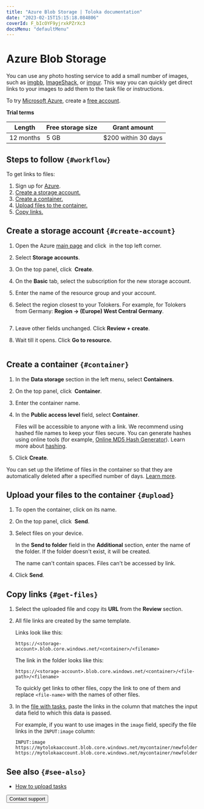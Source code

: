 ```yaml
---
title: "Azure Blob Storage | Toloka documentation"
date: "2023-02-15T15:15:18.084806"
coverId: F_bIcOYF9yjrxkPZrXc3
docsMenu: "defaultMenu"
---
```



# Azure Blob Storage

<Note mode="note" title="Note">

You can use any photo hosting service to add a small number of images, such as [imgbb](https://imgbb.com/), [ImageShack](https://imageshack.com/), or [imgur](https://imgur.com/). This way you can quickly get direct links to your images to add them to the task file or instructions.

</Note>

To try [Microsoft Azure](https://docs.microsoft.com/en-us/azure/storage/blobs/storage-blobs-introduction), create a [free account](https://azure.microsoft.com/en-us/free/).

**Trial terms**

Length | Free storage size | Grant amount
----- | ----- | -----
12 months | 5 GB | $200 within 30 days

## Steps to follow `{#workflow}`
To get links to files:

1. Sign up for [Azure](https://signup.azure.com/signup).
1. [Create a storage account.](#create-account)
1. [Create a container.](#container)
1. [Upload files to the container.](#upload)
1. [Copy links.](#get-files)

## Create a storage account `{#create-account}`

1. Open the Azure [main page](https://portal.azure.com/?quickstart=true#home) and click <img src="https://tlkfrontprod.azureedge.net/portal-production/static/uploaded/images/1675425173788/1675425173788_original_svg.svg" alt="" /> in the top left corner.

1. Select **Storage accounts**.

1. On the top panel, click <img src="https://tlkfrontprod.azureedge.net/portal-production/static/uploaded/images/1675425173354/1675425173354_original_svg.svg" alt="" /> **Create**.

1. On the **Basic** tab, select the subscription for the new storage account.

1. Enter the name of the resource group and your account.

1. Select the region closest to your Tolokers. For example, for Tolokers from Germany: **Region → (Europe) West Central Germany**.

    <Cut title="What it looks like in the interface">

    <Image width="700px" withBackground imageId="1675425955797" alt="" />

    </Cut>

1. Leave other fields unchanged. Click **Review + create**.

1. Wait till it opens. Click **Go to resource.**

    <Image width="400px" withBackground imageId="1675425949961" alt="" />

## Create a container `{#container}`
1. In the **Data storage** section in the left menu, select **Containers**.

1. On the top panel, click <img src="https://tlkfrontprod.azureedge.net/portal-production/static/uploaded/images/1675425173354/1675425173354_original_svg.svg" alt="" /> **Container**.

1. Enter the container name.

1. In the **Public access level** field, select **Container**.

    <Note mode="note" title="Note">

    Files will be accessible to anyone with a link. We recommend using hashed file names to keep your files secure. You can generate hashes using online tools (for example, [Online MD5 Hash Generator](https://en.wikipedia.org/wiki/Hash_function)). Learn more about [hashing](https://en.wikipedia.org/wiki/Hash_function).

    </Note>

1. Click **Create**.

<Note mode="note" title="Note">

You can set up the lifetime of files in the container so that they are automatically deleted after a specified number of days. [Learn more](https://docs.microsoft.com/en-us/azure/cdn/cdn-manage-expiration-of-blob-content).

</Note>

## Upload your files to the container `{#upload}`
1. To open the container, click on its name.

1. On the top panel, click <img src="https://tlkfrontprod.azureedge.net/portal-production/static/uploaded/images/1675425958460/1675425958460_original_png.png" alt="" /> **Send**.

1. <Cut title="Upload files">

    Select files on your device.

    </Cut>

    <Cut title="Upload files to the folder.">

    In the **Send to folder** field in the **Additional** section, enter the name of the folder. If the folder doesn't exist, it will be created.

    </Cut>

    <Note mode="warning" title="Warning">

    The name can't contain spaces. Files can't be accessed by link.

    </Note>

1. Click **Send**.

## Copy links `{#get-files}`

1. Select the uploaded file and copy its **URL** from the **Review** section.

1. All file links are created by the same template.

    Links look like this:

    ```plaintext
    https://<storage-account>.blob.core.windows.net/<container>/<filename>
    ```

    The link in the folder looks like this:

    ```plaintext
    https://<storage-account>.blob.core.windows.net/<container>/<file-path>/<filename>
    ```

    <Note mode="note" title="Note">

    To quickly get links to other files, copy the link to one of them and replace `<file-name>` with the names of other files.

    </Note>

1. In the [file with tasks](/docs/guide/pool_csv), paste the links in the column that matches the input data field to which this data is passed.

    For example, if you want to use images in the `image` field, specify the file links in the `INPUT:image` column:

    ```plaintext
    INPUT:image
    https://mytolokaaccount.blob.core.windows.net/mycontainer/newfolder/image1.png
    https://mytolokaaccount.blob.core.windows.net/mycontainer/newfolder/image2.png
    ```

## See also `{#see-also}`

- [How to upload tasks](/docs/guide/task_upload)

<Button view="defaultInverse" size="l" type="link" url="/docs/guide/troubleshooting/support?form-source=guide-azure-cloud-storage">Contact support</Button>
